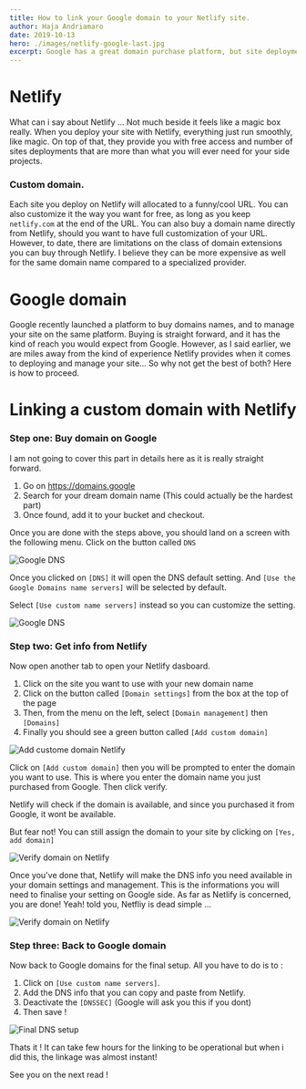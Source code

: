 ```yaml
---
title: How to link your Google domain to your Netlify site.
author: Haja Andriamaro
date: 2019-10-13
hero: ./images/netlify-google-last.jpg
excerpt: Google has a great domain purchase platform, but site deployment on Netlify is unbeatable.
---
```


# Netlify 

What can i say about Netlify ... Not much beside it feels like a magic box really. When you deploy your
site with Netlify, everything just run smoothly, like magic. On top of that, they provide you with free access and number of
sites deployments that are more than what you will ever need for your side projects.

### Custom domain.

Each site you deploy on Netlify will allocated to a funny/cool URL. You can also customize it the way you want for free,
as long as you keep `netlify.com` at the end of the URL. 
You can also buy a domain name directly from Netlify, should you want to have full customization of your URL.
However, to date, there are limitations on the class of domain extensions you can buy through Netlify. 
I believe they can be more expensive as well for the same domain name compared to a specialized provider. 

# Google domain

Google recently launched a platform to buy domains names, and to manage your site on the same platform. 
Buying is straight forward, and it has the kind of reach you would expect from Google. 
However, as I said earlier, we are miles away from the kind of experience Netlify provides when 
it comes to deploying and manage your site... So why not get the best of both? Here is how to proceed.

# Linking a custom domain with Netlify

### Step one: Buy domain on Google 

I am not going to cover this part in details here as it is really straight forward. 

1. Go on https://domains.google
2. Search for your dream domain name (This could actually be the hardest part)
3. Once found, add it to your bucket and checkout.

Once you are done with the steps above, you should land on a screen with the following menu. Click on the button called `DNS`

<div className="Image__Small">
  <img
    src="./images/dns-menu-small.png"
    alt="Google DNS"
  />
</div>

Once you clicked on `[DNS]` it will open the DNS default setting. And `[Use the Google Domains name servers]` will be selected 
by default. 

Select `[Use custom name servers]` instead so you can customize the setting.

<div className="Image__Small">
  <img
    src="./images/dns-edit-medium.png"
    alt="Google DNS"
  />
</div>

### Step two: Get info from Netlify

Now open another tab to open your Netlify dasboard. 

1. Click on the site you want to use with your new domain name
2. Click on the button called `[Domain settings]` from the box at the top of the page
3. Then, from the menu on the left, select `[Domain management]` then `[Domains]`
4. Finally you should see a green button called `[Add custom domain]`

<div className="Image__Small">
  <img
    src="./images/add-domain.png"
    alt="Add custome domain Netlify"
  />
</div>

Click on `[Add custom domain]` then you will be prompted to enter the domain you want to use. 
This is where you enter the domain name you just purchased from Google. Then click verify.

Netlify will check if the domain is available, and since you purchased it from Google, it wont be available. 

But fear not! You can still assign the domain to your site by clicking on `[Yes, add domain]`

<div className="Image__Small">
  <img
    src="./images/verify-domain.png"
    alt="Verify domain on Netlify"
  />
</div>

Once you've done that, Netlify will make the DNS info you need available in your domain settings and management. 
This is the informations you will need to finalise your setting on Google side. As far as Netlify is concerned, you are done!
Yeah! told you, Netfliy is dead simple ...

<div className="Image__Small">
  <img
    src="./images/config-info.png"
    alt="Verify domain on Netlify"
  />
</div>

### Step three: Back to Google domain

Now back to Google domains for the final setup. All you have to do is to :

1. Click on `[Use custom name servers]`.
2. Add the DNS info that you can copy and paste from Netlify.
3. Deactivate the `[DNSSEC]` (Google will ask you this if you dont)
4. Then save !

<div className="Image__Small">
  <img
    src="./images/final-setup-small.png"
    alt="Final DNS setup"
  />
</div>

Thats it ! It can take few hours for the linking to be operational but when i did this, the linkage was almost instant!

See you on the next read !
